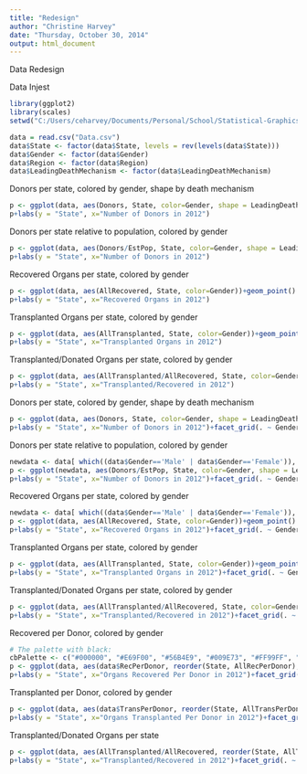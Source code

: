 ```yaml
---
title: "Redesign"
author: "Christine Harvey"
date: "Thursday, October 30, 2014"
output: html_document
---
```


Data Redesign

Data Injest

```r
library(ggplot2)
library(scales)
setwd("C:/Users/ceharvey/Documents/Personal/School/Statistical-Graphics/Redesign")

data = read.csv("Data.csv")
data$State <- factor(data$State, levels = rev(levels(data$State)))
data$Gender <- factor(data$Gender)
data$Region <- factor(data$Region)
data$LeadingDeathMechanism <- factor(data$LeadingDeathMechanism)

```

Donors per state, colored by gender, shape by death mechanism

```r
p <- ggplot(data, aes(Donors, State, color=Gender, shape = LeadingDeathMechanism))+geom_point()
p+labs(y = "State", x="Number of Donors in 2012")
```

Donors per state relative to population, colored by gender

```r
p <- ggplot(data, aes(Donors/EstPop, State, color=Gender, shape = LeadingDeathMechanism))+geom_point()
p+labs(y = "State", x="Number of Donors in 2012")
```

Recovered Organs per state, colored by gender

```r
p <- ggplot(data, aes(AllRecovered, State, color=Gender))+geom_point()
p+labs(y = "State", x="Recovered Organs in 2012")
```

Transplanted Organs per state, colored by gender

```r
p <- ggplot(data, aes(AllTransplanted, State, color=Gender))+geom_point()
p+labs(y = "State", x="Transplanted Organs in 2012")
```

Transplanted/Donated Organs per state, colored by gender

```r
p <- ggplot(data, aes(AllTransplanted/AllRecovered, State, color=Gender))+geom_point()
p+labs(y = "State", x="Transplanted/Recovered in 2012")
```

Donors per state, colored by gender, shape by death mechanism

```r
p <- ggplot(data, aes(Donors, State, color=Gender, shape = LeadingDeathMechanism))+geom_point()
p+labs(y = "State", x="Number of Donors in 2012")+facet_grid(. ~ Gender, scales = "free")
```

Donors per state relative to population, colored by gender

```r
newdata <- data[ which((data$Gender=='Male' | data$Gender=='Female')), ]
p <- ggplot(newdata, aes(Donors/EstPop, State, color=Gender, shape = LeadingDeathMechanism))+geom_point()
p+labs(y = "State", x="Number of Donors in 2012")+facet_grid(. ~ Gender, scales = "free")
```

Recovered Organs per state, colored by gender

```r
newdata <- data[ which((data$Gender=='Male' | data$Gender=='Female')), ]
p <- ggplot(data, aes(AllRecovered, State, color=Gender))+geom_point()
p+labs(y = "State", x="Recovered Organs in 2012")+facet_grid(. ~ Gender, scales = "free")
```

Transplanted Organs per state, colored by gender

```r
p <- ggplot(data, aes(AllTransplanted, State, color=Gender))+geom_point()
p+labs(y = "State", x="Transplanted Organs in 2012")+facet_grid(. ~ Gender, scales = "free")
```

Transplanted/Donated Organs per state, colored by gender

```r
p <- ggplot(data, aes(AllTransplanted/AllRecovered, State, color=Gender))+geom_point()
p+labs(y = "State", x="Transplanted/Recovered in 2012")+facet_grid(. ~ Gender, scales = "free")
```

Recovered per Donor, colored by gender

```r
# The palette with black:
cbPalette <- c("#000000", "#E69F00", "#56B4E9", "#009E73", "#FF99FF", "#0072B2", "#D55E00", "#CC79A7")
p <- ggplot(data, aes(data$RecPerDonor, reorder(State, AllRecPerDonor), color=Region, shape=LeadingDeathMechanism))+geom_point(size=3.5)
p+labs(y = "State", x="Organs Recovered Per Donor in 2012")+facet_grid(. ~ Gender)+ theme(title = element_text(size=16, face="bold"),strip.text.x = element_text(size=14, face="bold"), strip.text.y = element_text(size=12), axis.title.x = element_text(face="bold", size=14), axis.text.x  = element_text(vjust=0.5, size=12), axis.title.y = element_text(face="bold", size=14), axis.text.y  = element_text(size=14), legend.text = element_text( size=14), legend.title = element_text( size=14))+scale_colour_manual(values=cbPalette)
```

Transplanted per Donor, colored by gender

```r
p <- ggplot(data, aes(data$TransPerDonor, reorder(State, AllTransPerDonor), color=Region, shape=LeadingDeathMechanism))+geom_point(size = 3.5)
p+labs(y = "State", x="Organs Transplanted Per Donor in 2012")+facet_grid(. ~ Gender) + theme(title = element_text(size=16, face="bold"),strip.text.x = element_text(size=14, face="bold"), strip.text.y = element_text(size=12), axis.title.x = element_text(face="bold", size=14), axis.text.x  = element_text(vjust=0.5, size=12), axis.title.y = element_text(face="bold", size=14), axis.text.y  = element_text(size=14), legend.text = element_text( size=14), legend.title = element_text( size=14))+scale_colour_manual(values=cbPalette)

```


Transplanted/Donated Organs per state

```r
p <- ggplot(data, aes(AllTransplanted/AllRecovered, reorder(State, AllTransPerRecover), color=Region, shape=LeadingDeathMechanism))+geom_point(size = 3.5)
p+labs(y = "State", x="Transplanted/Recovered in 2012")+facet_grid(. ~ Gender) + theme(title = element_text(size=16, face="bold"),strip.text.x = element_text(size=14, face="bold"), strip.text.y = element_text(size=12), axis.title.x = element_text(face="bold", size=14), axis.text.x  = element_text(vjust=0.5, size=12), axis.title.y = element_text(face="bold", size=14), axis.text.y  = element_text(size=14), legend.text = element_text( size=14), legend.title = element_text( size=14))+scale_colour_manual(values=cbPalette)
```